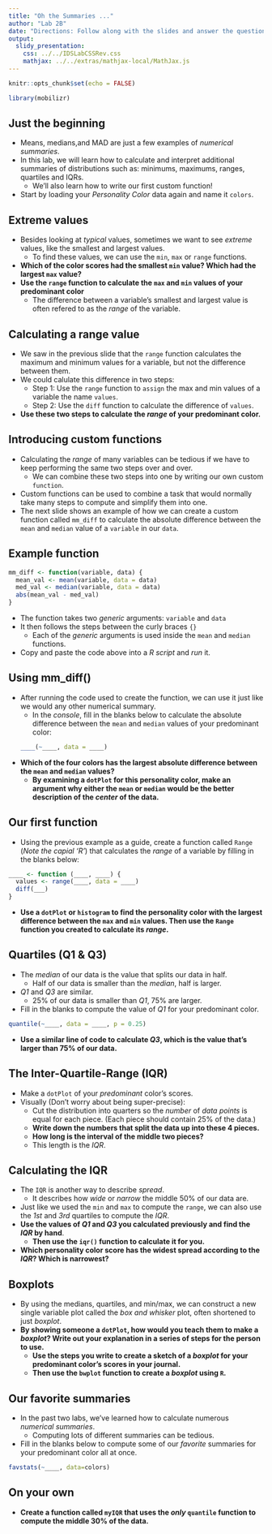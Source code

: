 ```yaml
---
title: "Oh the Summaries ..."
author: "Lab 2B"
date: "Directions: Follow along with the slides and answer the questions in **red** font in your journal."
output: 
  slidy_presentation: 
    css: ../../IDSLabCSSRev.css
    mathjax: ../../extras/mathjax-local/MathJax.js
---
```


```r
knitr::opts_chunk$set(echo = FALSE)
```

```r
library(mobilizr)
```

## Just the beginning

- Means, medians,and MAD are just a few examples of _numerical summaries_.
- In this lab, we will learn how to calculate and interpret additional summaries of  distributions such as: minimums, maximums, ranges, quartiles and IQRs. 
    - We'll also learn how to write our first custom function!
- Start by loading your _Personality Color_ data again and name it `colors`.


## Extreme values

- Besides looking at _typical_ values, sometimes we want to see _extreme_ values, like the smallest and largest values.
    - To find these values, we can use the `min`, `max` or `range` functions.
- **Which of the color scores had the smallest `min` value? Which had the largest `max` value?**
- **Use the `range` function to calculate the `max` and `min` values of your predominant color**
    - The difference between a variable's smallest and largest value is often refered to as the _range_ of the variable.


## Calculating a range value

- We saw in the previous slide that the `range` function calculates the maximum and minimum values for a variable, but not the difference between them.
- We could calulate this difference in two steps:
    - Step 1: Use the `range` function to `assign` the max and min values of a variable the name `values`.
    - Step 2: Use the `diff` function to calculate the difference of `values`.
- **Use these two steps to calculate the _range_ of your predominant color.**


## Introducing custom functions 

- Calculating the _range_ of many variables can be tedious if we have to keep performing the same two steps over and over.
    - We can combine these two steps into one by writing our own custom `function`.
- Custom functions can be used to combine a task that would normally take many steps to compute and simplify them into one.
- The next slide shows an example of how we can create a custom function called `mm_diff` to calculate the absolute difference between the `mean` and `median` value of a `variable` in our `data`.


## Example function

```r
mm_diff <- function(variable, data) {
  mean_val <- mean(variable, data = data)
  med_val <- median(variable, data = data)
  abs(mean_val - med_val)
}
```

- The function takes two _generic_ arguments: `variable` and `data`
- It then follows the steps between the curly braces `{}`
    - Each of the _generic_ arguments is used inside the `mean` and `median` functions.
- Copy and paste the code above into a _R script_ and _run_ it. 


## Using mm_diff()

- After running the code used to create the function, we can use it just like we would any other numerical summary.
    - In the _console_, fill in the blanks below to calculate the absolute difference between the `mean` and `median` values of your predominant color:
```r
____(~____, data = ____)
```

- **Which of the four colors has the largest absolute difference between the `mean` and `median` values?**
    - **By examining a `dotPlot` for this personality color, make an argument why either the `mean` or `median` would be the better description of the _center_ of the data.**


## Our first function

- Using the previous example as a guide, create a function called `Range` (_Note the capial 'R'_) that calculates the _range_ of a variable by filling in the blanks below:

```r
____ <- function (____, ____) {
  values <- range(____, data = ____)
  diff(___)
}
```

- **Use a `dotPlot` or `histogram` to find the personality color with the largest difference between the `max` and `min` values. Then use the `Range` function you created to calculate its _range_.**


## Quartiles (Q1 & Q3)

- The _median_ of our data is the value that splits our data in half.
    - Half of our data is smaller than the _median_, half is larger.
- _Q1_ and _Q3_ are similar.
    - 25% of our data is smaller than _Q1_, 75% are larger.
- Fill in the blanks to compute the value of _Q1_ for your predominant color.
```r
quantile(~____, data = ____, p = 0.25)
```

- **Use a similar line of code to calculate _Q3_, which is the value that's larger than 75% of our data.**


## The Inter-Quartile-Range (IQR)

- Make a `dotPlot` of your _predominant_ color's scores.
- Visually (Don't worry about being super-precise): 
    - Cut the distribution into quarters so the _number_ of _data points_ is equal for each piece. (Each piece should contain 25% of the data.)
    - **Write down the numbers that split the data up into these 4 pieces.**
    - **How long is the interval of the middle two pieces?**
    - This length is the _IQR_.


## Calculating the IQR

- The `IQR` is another way to describe _spread_.
    - It describes how _wide_ or _narrow_ the middle 50% of our data are.
- Just like we used the `min` and `max` to compute the `range`, we can also use the _1st_ and _3rd_ quartiles to compute the _IQR_.
- **Use the values of _Q1_ and _Q3_ you calculated previously and find the _IQR_ by hand**.
    - **Then use the `iqr()` function to calculate it for you.**
- **Which personality color score has the widest spread according to the _IQR_? Which is narrowest?**


## Boxplots

- By using the medians, quartiles, and min/max, we can construct a new single variable plot called the _box and whisker_ plot, often shortened to just _boxplot_.
- **By showing someone a `dotPlot`, how would you teach them to make a _boxplot_? Write out your explanation in a series of steps for the person to use.**
    - **Use the steps you write to create a sketch of a _boxplot_ for your predominant color's scores in your journal.**
    - **Then use the `bwplot` function to create a _boxplot_ using `R`.**
    
## Our favorite summaries

- In the past two labs, we've learned how to calculate numerous _numerical summaries_.
    - Computing lots of different summaries can be tedious.
- Fill in the blanks below to compute some of our _favorite_ summaries for your predominant color all at once.
```r
favstats(~____, data=colors)
```


## On your own

- **Create a function called `myIQR` that uses the _only_ `quantile` function to compute the middle 30% of the data.**




